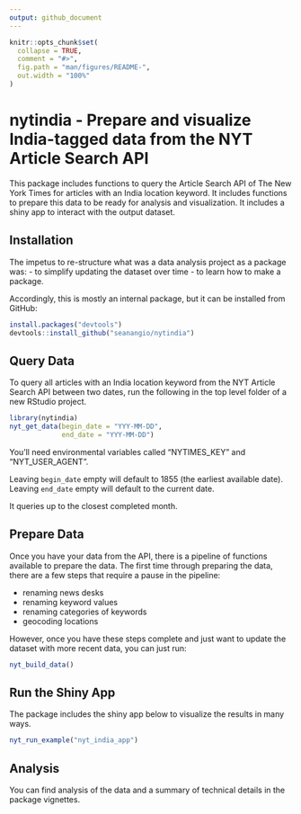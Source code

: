```yaml
---
output: github_document
---
```


<!-- README.md is generated from README.Rmd. Please edit that file. You'll still need to render `README.Rmd` regularly, to keep `README.md` up-to-date. `devtools::build_readme()` is handy for this. You could also use GitHub Actions to re-render `README.Rmd` every time you push. An example workflow can be found here: <https://github.com/r-lib/actions/tree/master/examples>. -->

```r
knitr::opts_chunk$set(
  collapse = TRUE,
  comment = "#>",
  fig.path = "man/figures/README-",
  out.width = "100%"
)
```
# nytindia - Prepare and visualize India-tagged data from the NYT Article Search API

<!-- badges: start -->
<!-- badges: end -->

This package includes functions to query the Article Search API of The New York Times for articles with an India location keyword. It includes functions to prepare this data to be ready for analysis and visualization. It includes a shiny app to interact with the output dataset.

## Installation

The impetus to re-structure what was a data analysis project as a package was: 
- to simplify updating the dataset over time
- to learn how to make a package.

Accordingly, this is mostly an internal package, but it can be installed from GitHub:

``` r
install.packages("devtools")
devtools::install_github("seanangio/nytindia")
```

## Query Data

To query all articles with an India location keyword from the NYT Article Search API between two dates, run the following in the top level folder of a new RStudio project. 

```r
library(nytindia)
nyt_get_data(begin_date = "YYY-MM-DD", 
             end_date = "YYY-MM-DD")
```

You'll need environmental variables called "NYTIMES_KEY" and "NYT_USER_AGENT". 

Leaving `begin_date` empty will default to 1855 (the earliest available date). Leaving `end_date` empty will default to the current date.

It queries up to the closest completed month.

## Prepare Data

Once you have your data from the API, there is a pipeline of functions available to prepare the data. The first time through preparing the data, there are a few steps that require a pause in the pipeline:

- renaming news desks
- renaming keyword values
- renaming categories of keywords
- geocoding locations

However, once you have these steps complete and just want to update the dataset with more recent data, you can just run:

```r
nyt_build_data()
```

## Run the Shiny App

The package includes the shiny app below to visualize the results in many ways.

```r
nyt_run_example("nyt_india_app")
```

## Analysis

You can find analysis of the data and a summary of technical details in the package vignettes.
